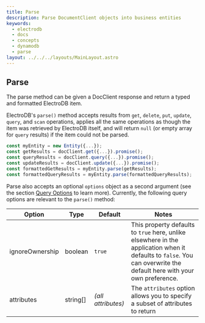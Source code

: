 ```yaml
---
title: Parse
description: Parse DocumentClient objects into business entities
keywords:
  - electrodb
  - docs
  - concepts
  - dynamodb
  - parse
layout: ../../../layouts/MainLayout.astro
---
```


## Parse
The parse method can be given a DocClient response and return a typed and formatted ElectroDB item.

ElectroDB's `parse()` method accepts results from `get`, `delete`, `put`, `update`, `query`, and `scan` operations, applies all the same operations as though the item was retrieved by ElectroDB itself, and will return `null` (or empty array for `query` results) if the item could not be parsed.

```typescript
const myEntity = new Entity({...});
const getResults = docClient.get({...}).promise();
const queryResults = docClient.query({...}).promise();
const updateResults = docClient.update({...}).promise(); 
const formattedGetResults = myEntity.parse(getResults);
const formattedQueryResults = myEntity.parse(formattedQueryResults);
```

Parse also accepts an optional `options` object as a second argument (see the section [Query Options](#query-options) to learn more). Currently, the following query options are relevant to the `parse()` method:

Option            | Type     | Default            | Notes
----------------- | -------- | ------------------ | -----
ignoreOwnership   | boolean  | `true`             | This property defaults to `true` here, unlike elsewhere in the application when it defaults to `false`. You can overwrite the default here with your own preference.
attributes        | string[] | _(all attributes)_ | The `attributes` option allows you to specify a subset of attributes to return
